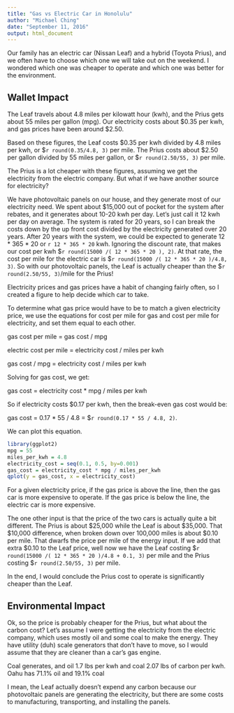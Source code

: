 ```yaml
---
title: "Gas vs Electric Car in Honolulu"
author: "Michael Ching"
date: "September 11, 2016"
output: html_document
---
```


Our family has an electric car (Nissan Leaf) and a hybrid (Toyota Prius), and we often have to choose which one we will take out on the weekend. I wondered which one was cheaper to operate and which one was better for the environment.

## Wallet Impact

The Leaf travels about 4.8 miles per kilowatt hour (kwh), and the Prius gets about 55 miles per gallon (mpg). Our electricity costs about $0.35 per kwh, and gas prices have been around $2.50.

Based on these figures, the Leaf costs $0.35 per kwh divided by 4.8 miles per kwh, or $`r round(0.35/4.8, 3)` per mile. The Prius costs about $2.50 per gallon divided by 55 miles per gallon, or $`r round(2.50/55, 3)` per mile. 

The Prius is a lot cheaper with these figures, assuming we get the electricity from the electric company. But what if we have another source for electricity?

We have photovoltaic panels on our house, and they generate most of our electricity need. We spent about $15,000 out of pocket for the system after rebates, and it generates about 10-20 kwh per day. Let's just call it 12 kwh per day on average. The system is rated for 20 years, so I can break the costs down by the up front cost divided by the electricity generated over 20 years. After 20 years with the system, we could be expected to generate 12 * 365 * 20 or `r 12 * 365 * 20` kwh. Ignoring the discount rate, that makes our cost per kwh $`r round(15000 /( 12 * 365 * 20 ), 2)`. At that rate, the cost per mile for the electric car is $`r round(15000 /( 12 * 365 * 20 )/4.8, 3)`. So with our photovoltaic panels, the Leaf is actually cheaper than the $`r round(2.50/55, 3)`/mile for the Prius!

Electricity prices and gas prices have a habit of changing fairly often, so I created a figure to help decide which car to take.

To determine what gas price would have to be to match a given electricity price, we use the equations for cost per mile for gas and cost per mile for electricity, and set them equal to each other.

gas cost per mile = gas cost / mpg

electric cost per mile = electricity cost / miles per kwh

gas cost / mpg = electricity cost / miles per kwh

Solving for gas cost, we get:

gas cost = electricity cost * mpg / miles per kwh

So if electricity costs $0.17 per kwh, then the break-even gas cost would be:

gas cost = 0.17 * 55 / 4.8 = $`r round(0.17 * 55 / 4.8, 2)`.

We can plot this equation.

```r
library(ggplot2)
mpg = 55
miles_per_kwh = 4.8
electricity_cost = seq(0.1, 0.5, by=0.001)
gas_cost = electricity_cost * mpg / miles_per_kwh
qplot(y = gas_cost, x = electricity_cost)
```

For a given electricity price, if the gas price is above the line, then the gas car is more expensive to operate. If the gas price is below the line, the electric car is more expensive.

The one other input is that the price of the two cars is actually quite a bit different. The Prius is about $25,000 while the Leaf is about $35,000. That $10,000 difference, when broken down over 100,000 miles is about $0.10 per mile. That dwarfs the price per mile of the energy input. If we add that extra $0.10 to the Leaf price, well now we have the Leaf costing $`r round(15000 /( 12 * 365 * 20 )/4.8 + 0.1, 3)` per mile and the Prius costing $`r round(2.50/55, 3)` per mile.

In the end, I would conclude the Prius cost to operate is significantly cheaper than the Leaf.

## Environmental Impact
Ok, so the price is probably cheaper for the Prius, but what about the carbon cost? Let's assume I were getting the electricity from the electric company, which uses mostly oil and some coal to make the energy. They have utility (duh) scale generators that don't have to move, so I would assume that they are cleaner than a car's gas engine. 

Coal generates, and oil 1.7 lbs per kwh and coal 2.07 lbs of carbon per kwh. Oahu has 71.1% oil and 19.1% coal

I mean, the Leaf actually doesn't expend any carbon because our photovoltaic panels are generating the electricity, but there are some costs to manufacturing, transporting, and installing the panels. 